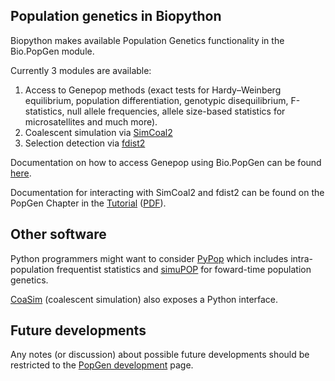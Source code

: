 == Population genetics in Biopython ==

Biopython makes available Population Genetics functionality in the Bio.PopGen module.

Currently 3 modules are available:

#Access to Genepop methods (exact tests for Hardy–Weinberg equilibrium, population differentiation, genotypic disequilibrium, F-statistics, null allele frequencies, allele size-based statistics for microsatellites and much more).
#Coalescent simulation via [http://cmpg.unibe.ch/software/simcoal2/ SimCoal2] 
#Selection detection via [http://www.rubic.rdg.ac.uk/~mab/software.html fdist2]


Documentation on how to access Genepop using Bio.PopGen can be found [[PopGen_Genepop|here]].

Documentation for interacting with SimCoal2 and fdist2 can be found on the PopGen Chapter in the [http://biopython.org/DIST/docs/tutorial/Tutorial.html Tutorial] ([http://biopython.org/DIST/docs/tutorial/Tutorial.pdf PDF]).


== Other software ==

Python programmers might want to consider [http://pypop.org PyPop] which includes intra-population frequentist statistics and [http://simupop.sourceforge.net/ simuPOP] for foward-time population genetics.

[http://www.daimi.au.dk/~mailund/CoaSim/ CoaSim] (coalescent simulation) also exposes a Python interface.

== Future developments ==

Any notes (or discussion) about possible future developments should be restricted to the [[PopGen_dev|PopGen development]] page.
